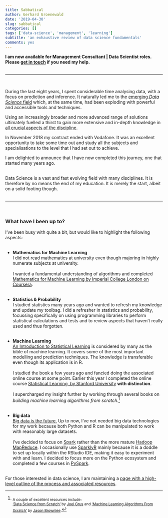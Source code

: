 ```yaml
---
title: Sabbatical
author: Gerhard Groenewald
date: '2019-04-30'
slug: sabbatical
categories: []
tags: ['data-science', 'management', 'learning']
subtitle: 'an exhaustive review of data science fundamentals'
comments: yes
---
```


**I am now available for Management Consultant | Data Scientist roles.  Please [get in touch](https://www.linkedin.com/in/gerhardgroenewald/) if you need my help.**<br><br><hr><br>

During the last eight years, I spent considerable time analysing data, with a focus on prediction and inference.  It naturally led me to the [emerging *Data Science* field](https://www.forbes.com/sites/gilpress/2013/05/28/a-very-short-history-of-data-science/)
which, at the same time, had been exploding with powerful and accessible tools and techniques.

Using an increasingly broader and more advanced range of solutions ultimately fuelled a thirst to gain more extensive and in-depth knowledge in [all crucial aspects of the discipline](/page/resources).

In November 2018 my contract ended with Vodafone.  It was an excellent opportunity to take some time out and study all the subjects and specialisations to the level that I had set out to achieve.

I am delighted to announce that I have now completed this journey, one that started many years ago.<br><br>

Data Science is a vast and fast evolving field with many disciplines.  It is therefore by no means the end of my education.  It is merely the start, albeit on a solid footing though.<br><br><hr><br>

### What have I been up to?<br>
I've been busy with quite a bit, but would like to highlight the following aspects:<br><br>

- **Mathematics for Machine Learning**<br>
I did not read mathematics at university even though majoring in highly numerate subjects at university.<br><br>
I wanted a fundamental understanding of algorithms and completed [Mathematics for Machine Learning by Imperial College London on Coursera](https://www.coursera.org/specializations/mathematics-machine-learning).<br><br>

- **Statistics & Probability**<br>
I studied statistics many years ago and wanted to refresh my knowledge and update my toolbag.   I did a refresher in statistics and probability, focussing specifically on using programming libraries to perform statistical calculations and tests and to review aspects that haven't really used and thus forgotten.<br><br>

- **Machine Learning**<br>
[An Introduction to Statistical Learning](http://www-bcf.usc.edu/~gareth/ISL/book.html) is considered by many as the bible of machine learning.  It covers some of the most important modelling and prediction techniques.  The knowledge is transferable even though its application is in R.<br><br>
I studied the book a few years ago and fancied doing the associated online course at some point.  Earlier this year I completed the online course [Statistical Learning, by Stanford University](https://lagunita.stanford.edu/courses/HumanitiesSciences/StatLearning/Winter2016/about) **with distinction**.<br><br>
I supercharged my insight further by working through several books on *building machine learning algorithms from scratch*.[^1]<br><br>

- **Big data**<br>
[Big data is the future.](/post/2018-07-24-first-post)  Up to now, I've not needed big data technologies for my work because both Python and R can be manipulated to work with reasonably large datasets.<br><br>
I've decided to focus on [Spark](https://spark.apache.org) rather than the more mature [Hadoop MapReduce](http://hadoop.apache.org).  I occasionally use [SparklyR](https://spark.rstudio.com) mainly because it is a doddle to set up locally within the RStudio IDE, making it easy to experiment with and learn.  I decided to focus more on the Python ecosystem and completed a few courses in [PySpark](https://spark.apache.org/docs/0.9.1/python-programming-guide.html).<br><br>

For those interested in data science, I am maintaining a [page with a high-level outline of the process and associated resources](/page/resources).

[^1]: <sub>A couple of excellent resources include:<br>
['Data Science from Scratch'](https://www.amazon.co.uk/Data-Science-Scratch-Principles-Python/dp/149190142X) by [Joel Grus](https://joelgrus.com) and ['Machine Learning Algorithms From Scratch'](https://machinelearningmastery.com/machine-learning-algorithms-from-scratch/) by [Jason Brownlee](https://machinelearningmastery.com/about/).</sub>
